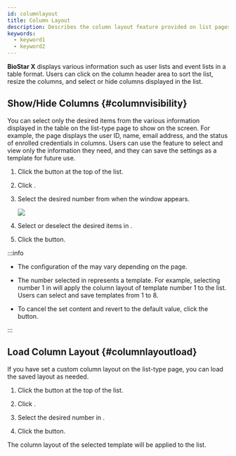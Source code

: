 ```yaml
---
id: columnlayout
title: Column Layout
description: Describes the column layout feature provided on list pages.
keywords:
  - keyword1
  - keyword2
---
```


**BioStar X** displays various information such as user lists and event lists in a table format. Users can click on the column header area to sort the list, resize the columns, and select or hide columns displayed in the list.

## Show/Hide Columns {#columnvisibility}

You can select only the desired items from the various information displayed in the table on the list-type page to show on the screen. For example, the <Cmd sid='shell.header.user' /> page displays the user ID, name, email address, and the status of enrolled credentials in columns. Users can use the <Cmd sid='common.dialog.columnSetting.title' /> feature to select and view only the information they need, and they can save the settings as a template for future use.

1. Click the <IcMoreW /> button at the top of the list.

2. Click <Cmd sid='common.dialog.columnSetting.title' />.

3. Select the desired number from <Cmd sid='common.dialog.columnSetting.layout' /> when the <Cmd sid='common.dialog.columnSetting.title' /> window appears.

   <Image src='/img/biostarx-common-ui-column-layout.png' />

4. Select or deselect the desired items in <Cmd sid='common.dialog.columnSetting.dialogSettings' />.

5. Click the <Cmd sid='common.apply' /> button.

:::info

* The configuration of the <Cmd sid='common.dialog.columnSetting.dialogSettings' /> may vary depending on the page.

* The number selected in <Cmd sid='common.dialog.columnSetting.layout' /> represents a template. For example, selecting number 1 in <Cmd sid='common.dialog.columnSetting.layout' /> will apply the column layout of template number 1 to the list. Users can select and save templates from 1 to 8.

* To cancel the set content and revert to the default value, click the <Cmd sid='common.dialog.columnSetting.reset' /> button.

:::

## Load Column Layout {#columnlayoutload}

If you have set a custom column layout on the list-type page, you can load the saved layout as needed.

1. Click the <IcMoreW /> button at the top of the list.

2. Click <Cmd sid='common.dialog.columnSetting.title' />.

3. Select the desired number in <Cmd sid='common.dialog.columnSetting.layout' />.

4. Click the <Cmd sid='common.apply' /> button.

The column layout of the selected template will be applied to the list.

